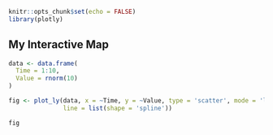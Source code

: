 ```r
knitr::opts_chunk$set(echo = FALSE)
library(plotly)
```

## My Interactive Map

```r
data <- data.frame(
  Time = 1:10,
  Value = rnorm(10)
)

fig <- plot_ly(data, x = ~Time, y = ~Value, type = 'scatter', mode = 'lines+markers', 
               line = list(shape = 'spline'))

fig
```
